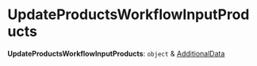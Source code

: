 
# UpdateProductsWorkflowInputProducts

 **UpdateProductsWorkflowInputProducts**: `object` & [AdditionalData](../../../types/HttpTypes/types/types.HttpTypes.AdditionalData/page.mdx)
